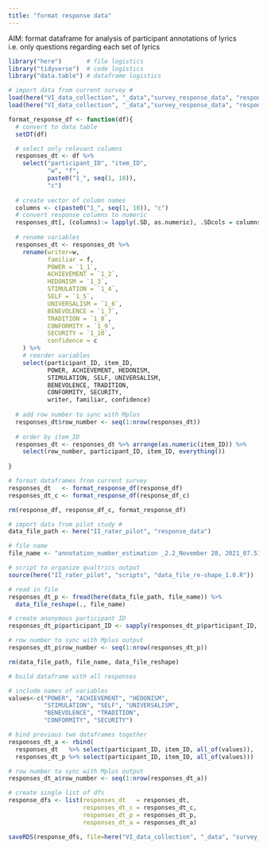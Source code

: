 ```yaml
---
title: "format response data"
---
```


AIM: format dataframe for analysis of participant annotations of lyrics
     i.e. only questions regarding each set of lyrics

```r
library("here")       # file logistics
library("tidyverse")  # code logistics
library("data.table") # dataframe logistics
```

```r
# import data from current survey #
load(here("VI_data_collection", "_data","survey_response_data", "response_df.RDS"))
load(here("VI_data_collection", "_data","survey_response_data", "response_df_c.RDS"))
```


```r
format_response_df <- function(df){
  # convert to data table
  setDT(df)

  # select only relevant columns
  responses_dt <- df %>%
    select("participant_ID", "item_ID", 
           "w", "f", 
           paste0("1_", seq(1, 10)),
           "c")
  
  # create vector of column names
  columns <- c(paste0("1_", seq(1, 10)), "c")
  # convert response columns to numeric
  responses_dt[, (columns):= lapply(.SD, as.numeric), .SDcols = columns]
  
  # rename variables
  responses_dt <- responses_dt %>%
    rename(writer=w, 
           familiar = f, 
           POWER = `1_1`, 
           ACHIEVEMENT = `1_2`, 
           HEDONISM = `1_3`, 
           STIMULATION = `1_4`, 
           SELF = `1_5`, 
           UNIVERSALISM = `1_6`, 
           BENEVOLENCE = `1_7`, 
           TRADITION = `1_8`, 
           CONFORMITY = `1_9`, 
           SECURITY = `1_10`, 
           confidence = c
    ) %>%
    # reorder variables
    select(participant_ID, item_ID, 
           POWER, ACHIEVEMENT, HEDONISM, 
           STIMULATION, SELF, UNIVERSALISM, 
           BENEVOLENCE, TRADITION, 
           CONFORMITY, SECURITY, 
           writer, familiar, confidence)
  
  # add row number to sync with Mplus
  responses_dt$row_number <- seq(1:nrow(responses_dt))
  
  # order by item_ID
  responses_dt <- responses_dt %>% arrange(as.numeric(item_ID)) %>% 
    select(row_number, participant_ID, item_ID, everything())
  
}
```

```r
# format dataframes from current survey
responses_dt   <- format_response_df(response_df)
responses_dt_c <- format_response_df(response_df_c)

rm(response_df, response_df_c, format_response_df)
```

```r
# import data from pilot study #
data_file_path <- here("II_rater_pilot", "response_data")

# file name
file_name <- "annotation_number_estimation _2.2_November 28, 2021_07.51.csv"

# script to organize qualtrics output
source(here("II_rater_pilot", "scripts", "data_file_re-shape_1.0.R"))

# read in file
responses_dt_p <- fread(here(data_file_path, file_name)) %>%
  data_file_reshape(., file_name)

# create anonymous participant ID
responses_dt_p$participant_ID <- sapply(responses_dt_p$participant_ID, digest::digest, algo = "md5") 

# row number to sync with Mplus output
responses_dt_p$row_number <- seq(1:nrow(responses_dt_p))

rm(data_file_path, file_name, data_file_reshape)
```

```r
# build dataframe with all responses

# include names of variables
values<-c("POWER", "ACHIEVEMENT", "HEDONISM",  
          "STIMULATION", "SELF", "UNIVERSALISM", 
          "BENEVOLENCE", "TRADITION",  
          "CONFORMITY", "SECURITY")

# bind previous two dataframes together
responses_dt_a <- rbind(
  responses_dt   %>% select(participant_ID, item_ID, all_of(values)), 
  responses_dt_p %>% select(participant_ID, item_ID, all_of(values)))

# row number to sync with Mplus output
responses_dt_a$row_number <- seq(1:nrow(responses_dt_a))
```

```r
# create single list of dfs
response_dfs <- list(responses_dt   = responses_dt, 
                     responses_dt_c = responses_dt_c, 
                     responses_dt_p = responses_dt_p, 
                     responses_dt_a = responses_dt_a)
```

```r
saveRDS(response_dfs, file=here("VI_data_collection", "_data", "survey_response_data", "response_dfs.RDS"))
```


